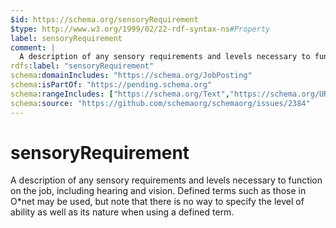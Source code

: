 ```yaml
---
$id: https://schema.org/sensoryRequirement
$type: http://www.w3.org/1999/02/22-rdf-syntax-ns#Property
label: sensoryRequirement
comment: |
  A description of any sensory requirements and levels necessary to function on the job, including hearing and vision. Defined terms such as those in O*net may be used, but note that there is no way to specify the level of ability as well as its nature when using a defined term.
rdfs:label: "sensoryRequirement"
schema:domainIncludes: "https://schema.org/JobPosting"
schema:isPartOf: "https://pending.schema.org"
schema:rangeIncludes: ["https://schema.org/Text","https://schema.org/URL","https://schema.org/DefinedTerm"]
schema:source: "https://github.com/schemaorg/schemaorg/issues/2384"
---
```


# sensoryRequirement

A description of any sensory requirements and levels necessary to function on the job, including hearing and vision. Defined terms such as those in O*net may be used, but note that there is no way to specify the level of ability as well as its nature when using a defined term.


